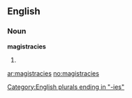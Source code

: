 ==English==

===Noun===
'''magistracies'''

# {{plural of|[[magistracy]]}}

[[Category:English plurals ending in "-ies"]]

[[ar:magistracies]]
[[no:magistracies]]